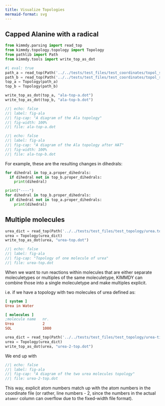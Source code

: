 ```yaml
---
title: Visualize Topologies
mermaid-format: svg
---
```


## Capped Alanine with a radical

```python
from kimmdy.parsing import read_top
from kimmdy.topology.topology import Topology
from pathlib import Path
from kimmdy.tools import write_top_as_dot
```


```python
#| eval: true
path_a = read_top(Path('../../tests/test_files/test_coordinates/topol_stateA.top'), use_gmx_dir=False)
path_b = read_top(Path('../../tests/test_files/test_coordinates/topol_stateB.top'), use_gmx_dir=False)
top_a = Topology(path_a)
top_b = Topology(path_b)

write_top_as_dot(top_a, "ala-top-a.dot")
write_top_as_dot(top_b, "ala-top-b.dot")
```

:::{layout-ncol=2}
```dot
//| echo: false
//| label: fig-ala
//| fig-cap: "A diagram of the Ala topology"
//| fig-width: 100%
//| file: ala-top-a.dot
```

```dot
//| echo: false
//| label: fig-ala
//| fig-cap: "A diagram of the Ala topology after HAT"
//| fig-width: 100%
//| file: ala-top-b.dot
```
:::

For example, these are the resulting changes in dihedrals:

```python
for dihedral in top_a.proper_dihedrals:
  if dihedral not in top_b.proper_dihedrals:
    print(dihedral)

print("----")
for dihedral in top_b.proper_dihedrals:
  if dihedral not in top_a.proper_dihedrals:
    print(dihedral)
```

## Multiple molecules

```python
urea_dict = read_top(Path('../../tests/test_files/test_topology/urea.top'), use_gmx_dir=False)
urea = Topology(urea_dict)
write_top_as_dot(urea, "urea-top.dot")
```

```dot
//| echo: false
//| label: fig-ala
//| fig-cap: "Topology of one molecule of urea"
//| file: urea-top.dot
```

When we want to run reactions within molecules that are either
separate moleculetypes or multiples of the same moleculetype,
KIMMDY can combine those into a single moleculetype and
make multiples explicit.

i.e. if we have a topology with two molecules of urea
defined as:

```ini
[ system ]
Urea in Water

[ molecules ]
;molecule name   nr.
Urea             2
SOL              1000
```

```python
urea_dict = read_top(Path('../../tests/test_files/test_topology/urea-times-2.top'), use_gmx_dir=False)
urea = Topology(urea_dict)
write_top_as_dot(urea, "urea-2-top.dot")
```

We end up with

```dot
//| echo: false
//| label: fig-ala
//| fig-cap: "A diagram of the two urea molecules topology"
//| file: urea-2-top.dot
```

This way, explicit atom numbers match up with the atom numbers
in the coordinate file (or rather, line numbers - 2, since the
numbers in the actual `atomnr` column can overflow due to the fixed-width file format).


